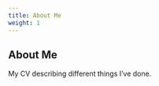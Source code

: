 ```yaml
---
title: About Me
weight: 1
---
```


## About Me {.tabset .tabset-pills}  

My CV describing different things I've done.

<!-- ### HTML   -->

<!-- <div align="center"> -->
<!--   <iframe width="80%" height="400" src="rjfranssen_cv.html" style="border:1px solid black;"></iframe> -->
<!-- </div> -->

<!-- ### PDF   -->

<!-- <div align="center"> -->
<!--   <iframe width="80%" height="400" src="rjfranssen_cv.pdf" style="border:1px solid black;"></iframe> -->
<!-- </div>   -->

<!-- Tab links -->
<!-- <div class="tab"> -->
<!--   <button class="tablinks" onclick="openCity(event, 'London')">HTML</button> -->
<!--   <button class="tablinks" onclick="openCity(event, 'Paris')">PDF</button> -->
<!-- </div> -->

<!-- Tab content -->
<!-- <div id="HTML" class="tabcontent" align="center"> -->
<!--   <h3>HTML</h3> -->
<!--   <p>Interactive CV</p> -->
<!--   <iframe width="80%" height="400" src="rjfranssen_cv.html" style="border:1px solid black;"></iframe> -->
<!-- </div> -->

<!-- <div id="PDF" class="tabcontent" align="center"> -->
<!--   <h3>PDF</h3> -->
<!--   <p>Static CV</p> -->
<!--   <iframe width="80%" height="400" src="rjfranssen_cv.pdf" style="border:1px solid black;"></iframe> -->
<!-- </div> -->